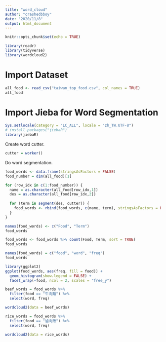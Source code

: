 ```yaml
---
title: "word_cloud"
author: "crashedbboy"
date: "2020/11/8"
output: html_document
---
```


```r
knitr::opts_chunk$set(echo = TRUE)
```

```r
library(readr)
library(tidyverse)
library(wordcloud2)
```

# Import Dataset
```r
all_food <- read_csv("taiwan_top_food.csv", col_names = TRUE)
all_food
```

# Import Jieba for Word Segmentation
```r
Sys.setlocale(category = "LC_ALL", locale = "zh_TW.UTF-8")
# install.packages("jiebaR")
library(jiebaR)
```

Create word cutter.
```r
cutter = worker()
```

Do word segmentation.
```R
food_words <- data.frame(stringsAsFactors = FALSE)
food_number = dim(all_food)[1]

for (row_idx in c(1:food_number)) {
  name = as.character(all_food[row_idx,1])
  des = as.character(all_food[row_idx,2])
  
  for (term in segment(des, cutter)) {
    food_words <- rbind(food_words, c(name, term), stringsAsFactors = FALSE)
  }
}

names(food_words) <- c("Food", "Term")
food_words
```

```r
food_words <- food_words %>% count(Food, Term, sort = TRUE)
food_words
```

```r
names(food_words) = c("food", "word", "freq")
food_words
```

```r
library(ggplot2)
ggplot(food_words, aes(freq, fill = food)) +
  geom_histogram(show.legend = FALSE) +
  facet_wrap(~food, ncol = 2, scales = "free_y")
```

```r
beef_words = food_words %>%
  filter(food == "牛肉麵") %>%
  select(word, freq)

wordcloud2(data = beef_words)
```

```r
rice_words = food_words %>%
  filter(food == "滷肉飯") %>%
  select(word, freq)

wordcloud2(data = rice_words)
```